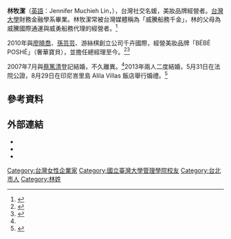 {{Infobox_Person
| name = 林牧潔
| english_names = Jennifer Muchieh Lin
| nationality = {{ROC}}
| birth_date = {{birth date and age|1979|5|15}}
| birth_place = {{TWN}}[[台北市|台北市]]
| sex = 女
| occupation = 千卉國際總經理
| period = 2010年至今
| spouse = {{marriage|[[蔡篤清|蔡篤清]]|2007年7月|2007年離婚|reason=divorced}}<br>{{marriage|[[蔡篤清|蔡篤清]]|2013年5月31日}}
| children = 一女二子
| parents = 
| education = 
| educate =
*[[台灣大學|台灣大學]]財務金融學系畢業<ref>{{cite news|url=http://ent.appledaily.com.tw/enews/article/entertainment/20061113/3026505|title=蔡依珊準嫂嫂 林牧潔 鑽石隨便扔|author=陳慧明|publisher=[[蘋果日報_(台灣)|台灣蘋果日報]]|date=2013-11-10|accessdate=2013-11-10|archive-date=2017-01-07|archive-url=https://web.archive.org/web/20170107085924/http://ent.appledaily.com.tw/enews/article/entertainment/20061113/3026505|dead-url=no}}</ref>
| past = 
*[[怡亨酒店|怡亨酒店]]市場宣傳經理（2009年）<ref>{{cite news|url=http://www.nownews.com/n/2009/04/08/958365|title=紅豆食府少奶奶林牧潔「出走」…　她在怡亨酒店當公關|work=[[NOWnews|NOWnews]]|date=2009-04-08|author=葉卉軒|accessdate=2014-01-05|archive-date=2014-01-06|archive-url=https://web.archive.org/web/20140106033018/http://www.nownews.com/n/2009/04/08/958365|dead-url=no}}</ref>
}}
'''林牧潔'''（[[英語|英語]]：Jennifer Muchieh Lin，{{bd|1979年|5月15日}}），台灣社交名媛，美妝品牌經營者。[[台灣大學|台灣大學]]財務金融學系畢業。林牧潔常被台灣媒體稱為「威騰船務千金」，林的父母為威騰國際通運與威勇船務代理的經營者。<ref>{{cite|url=https://tw.nextmgz.com/realtimenews/news/35287021|title=少東婚宴 張國煒親開飛機 紅豆食府蔡家人脈揭密|work=[[壹週刊_(台灣)|台灣壹週刊]]第642期|publisher=壹傳媒互動有限公司|date=2013-09-12|accessdate=2021-08-04|archive-date=2021-08-04|archive-url=https://web.archive.org/web/20210804055420/https://tw.nextmgz.com/realtimenews/news/35287021|dead-url=no}}</ref>

2010年與[[廖曉喬|廖曉喬]]、[[孫芸芸|孫芸芸]]、游絲棋創立公司千卉國際，經營美妝品牌「BÉBÉ POSHÉ」（奢華寶貝），並擔任總經理至今。<ref>{{cite web|url=http://fashion.msn.com.tw/article/1203060005/1|title=The Real Posh Baby——奢華寶貝的小祕密|work=MSN Fashion|publisher=[[微軟|微軟]]|date=2012-03|access-date=2013-09-16|archive-date=2013-11-04|archive-url=https://web.archive.org/web/20131104152318/http://fashion.msn.com.tw/article/1203060005/1|dead-url=no}}</ref><ref>{{cite web|url=http://www.bebeposhe.com/index.asp?area=SERVICES|title=服務條款|work=BÉBÉ POSHÉ 奢華寶貝網站|publisher=千卉國際|access-date=2013-10-08|archive-url=https://web.archive.org/web/20131106021325/http://www.bebeposhe.com/index.asp?area=SERVICES|archive-date=2013-11-06|dead-url=yes}}</ref>

2007年7月與[[蔡篤清|蔡篤清]]登記結婚，不久離異。<ref name="古明弘"/>2013年兩人二度結婚，5月31日在法院公證，8月29日在印尼峇里島 Alila Villas 飯店舉行婚禮。<ref name="古明弘">{{cite news|url=http://www.libertytimes.com.tw/2013/new/aug/30/today-show16.htm|title=林牧潔2嫁蔡篤清 趕進度做人|author=古明弘|publisher=[[自由時報|自由時報]]|date=2013-08-30|accessdate=2013-09-16|archive-date=2013-11-25|archive-url=https://web.archive.org/web/20131125164914/http://www.libertytimes.com.tw/2013/new/aug/30/today-show16.htm|dead-url=no}}</ref>

== 參考資料 ==
{{reflist}}

== 外部連結 ==
*{{weibo|muchieh|林牧潔Jennifer}}
*{{facebook|muchiehlin|林牧潔}}
*{{instagram|muchieh|林牧潔}}

[[Category:台灣女性企業家|Category:台灣女性企業家]]
[[Category:國立臺灣大學管理學院校友|Category:國立臺灣大學管理學院校友]]
[[Category:台北市人|Category:台北市人]]
[[Category:林姓|Category:林姓]]